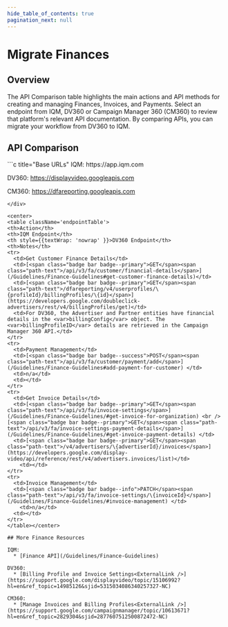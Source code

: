 ```yaml
---
hide_table_of_contents: true
pagination_next: null
---
```



# Migrate Finances

## Overview

The API Comparison table highlights the main actions and API methods for creating and managing Finances, Invoices, and Payments. Select an endpoint from IQM, DV360 or Campaign Manager 360 (CM360) to review that platform's relevant API documentation. By comparing APIs, you can migrate your workflow from DV360 to IQM.

## API Comparison

<div class="smallTable">
```c title="Base URLs"
  IQM: https://app.iqm.com
  
  DV360: https://displayvideo.googleapis.com

  CM360: https://dfareporting.googleapis.com

```
</div>

<center>
<table className='endpointTable'>
<th>Action</th>
<th>IQM Endpoint</th>
<th style={{textWrap: 'nowrap' }}>DV360 Endpoint</th>
<th>Notes</th>
<tr>
  <td>Get Customer Finance Details</td>
  <td>[<span class="badge bar badge--primary">GET</span><span class="path-text">/api/v3/fa/customer/financial-details</span>](/Guidelines/Finance-Guidelines#get-customer-finance-details)</td>
  <td>[<span class="badge bar badge--primary">GET</span><span class="path-text">/dfareporting/v4/userprofiles/\{profileId}/billingProfiles/\{id}</span>](https://developers.google.com/doubleclick-advertisers/rest/v4/billingProfiles/get)</td>
  <td>For DV360, the Advertiser and Partner entities have financial details in the <var>billingConfig</var> object. The <var>billingProfileID</var> details are retrieved in the Campaign Manager 360 API.</td>
</tr>
<tr>
  <td>Payment Management</td>
  <td>[<span class="badge bar badge--success">POST</span><span class="path-text">/api/v3/fa/customer/payment/add</span>](/Guidelines/Finance-Guidelines#add-payment-for-customer) </td>
  <td>n/a</td>
  <td></td>
</tr>
<tr>
  <td>Get Invoice Details</td>
  <td>[<span class="badge bar badge--primary">GET</span><span class="path-text">/api/v3/fa/invoice-settings</span>](/Guidelines/Finance-Guidelines/#get-invoice-for-organization) <br />[<span class="badge bar badge--primary">GET</span><span class="path-text">/api/v3/fa/invoice-settings-payment-details</span>](/Guidelines/Finance-Guidelines/#get-invoice-payment-details) </td>
  <td>[<span class="badge bar badge--primary">GET</span><span class="path-text">/v4/advertisers/\{advertiserId}/invoices</span>](https://developers.google.com/display-video/api/reference/rest/v4/advertisers.invoices/list)</td>
    <td></td>
</tr>
<tr>
  <td>Invoice Management</td>
  <td>[<span class="badge bar badge--info">PATCH</span><span class="path-text">/api/v3/fa/invoice-settings/\{invoiceId}</span>](/Guidelines/Finance-Guidelines/#invoice-management) </td>
    <td>n/a</td>
  <td></td>
</tr>
</table></center>

## More Finance Resources 

IQM:
  * [Finance API](/Guidelines/Finance-Guidelines)

DV360: 
  * [Billing Profile and Invoice Settings<ExternalLink />](https://support.google.com/displayvideo/topic/15106992?hl=en&ref_topic=14985126&sjid=5315034086340257327-NC)

CM360: 
  * [Manage Invoices and Billing Profiles<ExternalLink />](https://support.google.com/campaignmanager/topic/10613671?hl=en&ref_topic=2829304&sjid=2877607512500872472-NC)